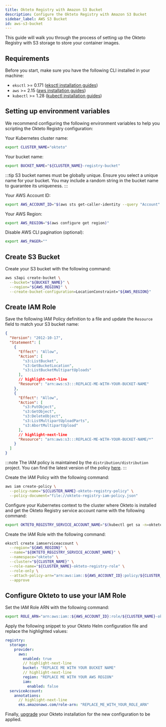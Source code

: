 ```yaml
---
title: Okteto Registry with Amazon S3 Bucket
description: Configure the Okteto Registry with Amazon S3 Bucket
sidebar_label: AWS S3 Bucket
id: aws-s3-bucket
---
```


This guide will walk you through the process of setting up the Okteto Registry with S3 storage to store your container images.

## Requirements

Before you start, make sure you have the following CLI installed in your machine:

- `eksctl` >= 0.171 ([eksctl installation guides](https://eksctl.io/installation/))
- `aws` >= 2.15 ([aws installation guides](https://docs.aws.amazon.com/cli/latest/userguide/getting-started-install.html#getting-started-install-instructions))
- `kubectl` >= 1.28 ([kubectl installation guides](https://kubernetes.io/docs/tasks/tools/#kubectl))

## Setting up environment variables

We recommend configuring the following environment variables to help you scripting the Okteto Registry configuration:

Your Kubernetes cluster name:

```bash
export CLUSTER_NAME="okteto"
```

Your bucket name:

```bash
export BUCKET_NAME="${CLUSTER_NAME}-registry-bucket"
```

:::tip
S3 bucket names must be globally unique. Ensure you select a unique name for your bucket. You may include a random string in the bucket name to guarantee its uniqueness.
:::

Your AWS Account ID:

```bash
export AWS_ACCOUNT_ID="$(aws sts get-caller-identity --query "Account" --output text)"
```

Your AWS Region:

```bash
export AWS_REGION="$(aws configure get region)"
```

Disable AWS CLI pagination (optional):

```bash
export AWS_PAGER=""
```

## Create S3 Bucket

Create your S3 bucket with the following command:

```bash
aws s3api create-bucket \
  --bucket="${BUCKET_NAME}" \
  --region="${AWS_REGION}" \
  --create-bucket-configuration=LocationConstraint="${AWS_REGION}"
```

## Create IAM Role

Save the following IAM Policy definition to a file and update the `Resource` field to match your S3 bucket name:

```json title="okteto-registry-iam-policy.json"
{
  "Version": "2012-10-17",
  "Statement": [
    {
      "Effect": "Allow",
      "Action": [
        "s3:ListBucket",
        "s3:GetBucketLocation",
        "s3:ListBucketMultipartUploads"
      ],
      // highlight-next-line
      "Resource": "arn:aws:s3:::REPLACE-ME-WITH-YOUR-BUCKET-NAME"
    },
    {
      "Effect": "Allow",
      "Action": [
        "s3:PutObject",
        "s3:GetObject",
        "s3:DeleteObject",
        "s3:ListMultipartUploadParts",
        "s3:AbortMultipartUpload"
      ],
      // highlight-next-line
      "Resource": "arn:aws:s3:::REPLACE-ME-WITH-YOUR-BUCKET-NAME/*"
    }
  ]
}
```

:::note
The IAM policy is maintained by the `distribution/distribution` project. You can find the latest version of the policy [here](https://distribution.github.io/distribution/storage-drivers/s3/#s3-permission-scopes).
:::

Create the IAM Policy with the following command:

```bash
aws iam create-policy \
  --policy-name="${CLUSTER_NAME}-okteto-registry-policy" \
  --policy-document="file://okteto-registry-iam-policy.json"
```

Configure your Kubernetes context to the cluster where Okteto is installed and get the Okteto Registry service account name with the following command:

```bash
export OKTETO_REGISTRY_SERVICE_ACCOUNT_NAME="$(kubectl get sa -n=okteto -l=app.kubernetes.io/component=registry -o=jsonpath='{.items[0].metadata.name}')"
```

Create the IAM Role with the following command:

```bash
eksctl create iamserviceaccount \
  --region="${AWS_REGION}" \
  --name="${OKTETO_REGISTRY_SERVICE_ACCOUNT_NAME}" \
  --namespace="okteto" \
  --cluster="${CLUSTER_NAME}" \
  --role-name="${CLUSTER_NAME}-okteto-registry-role" \
  --role-only \
  --attach-policy-arn="arn:aws:iam::${AWS_ACCOUNT_ID}:policy/${CLUSTER_NAME}-okteto-registry-policy" \
  --approve
```

## Configure Okteto to use your IAM Role

Set the IAM Role ARN with the following command:

```bash
export ROLE_ARN="arn:aws:iam::${AWS_ACCOUNT_ID}:role/${CLUSTER_NAME}-okteto-registry-role"
```

Apply the following snippet to your Okteto Helm configuration file and replace the highlighted values:

```yaml title="config.yaml"
registry:
  storage:
    provider:
      aws:
        enabled: true
        // highlight-next-line
        bucket: "REPLACE ME WITH YOUR BUCKET NAME"
        // highlight-next-line
        region: "REPLACE ME WITH YOUR AWS REGION"
        iam:
          enabled: false
  serviceAccount:
    annotations:
      // highlight-next-line
      eks.amazonaws.com/role-arn: "REPLACE_ME_WITH_YOUR_ROLE_ARN"
```

Finally, [upgrade](self-hosted/manage/upgrade.mdx) your Okteto installation for the new configuration to be applied.

